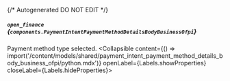 {/* Autogenerated DO NOT EDIT  */}

##### `open_finance` *{`components.PaymentIntentPaymentMethodDetailsBodyBusinessOfpi`}*
Payment method type selected.
<Collapsible content={() => import('/content/models/shared/payment_intent_payment_method_details_body_business_ofpi/python.mdx')} openLabel={Labels.showProperties} closeLabel={Labels.hideProperties}>
</Collapsible>


